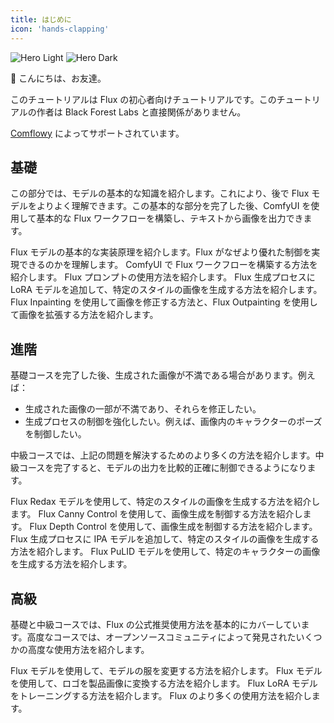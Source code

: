 ```yaml
---
title: はじめに
icon: 'hands-clapping'
---
```


<img
  className="block dark:hidden rounded-xl"
  src="/images/introduction/hero-light.png"
  alt="Hero Light"
/>
<img
  className="hidden dark:block rounded-xl"
  src="/images/introduction/hero-dark.png"
  alt="Hero Dark"
/>

👋 こんにちは、お友達。

このチュートリアルは Flux の初心者向けチュートリアルです。このチュートリアルの作者は Black Forest Labs と直接関係がありません。

[Comflowy](https://www.comflowy.com/) によってサポートされています。

## 基礎
この部分では、モデルの基本的な知識を紹介します。これにより、後で Flux モデルをよりよく理解できます。この基本的な部分を完了した後、ComfyUI を使用して基本的な Flux ワークフローを構築し、テキストから画像を出力できます。

<CardGroup cols={2}>
  <Card
    title="Flux モデル紹介"
    icon="check"
    href="basics/flux-model"
  >
    Flux モデルの基本的な実装原理を紹介します。Flux がなぜより優れた制御を実現できるのかを理解します。
  </Card>
  <Card
    title="Flux ComfyUI ワークフロー"
    icon="object-group"
    href="basics/flux-comfyui-workflow"
  >
    ComfyUI で Flux ワークフローを構築する方法を紹介します。
  </Card>
  <Card
    title="Flux プロンプト"
    icon="font"
    href="basics/flux-prompt"
  >
    Flux プロンプトの使用方法を紹介します。
  </Card>
  <Card
    title="Flux LoRA"
    icon="palette"
    href="basics/flux-with-lora"
  >
    Flux 生成プロセスに LoRA モデルを追加して、特定のスタイルの画像を生成する方法を紹介します。
  </Card>
  <Card
    title="Flux 画像修正"
    icon="paintbrush"
    href="basics/flux-inpainting-and-outpainting"
  >
    Flux Inpainting を使用して画像を修正する方法と、Flux Outpainting を使用して画像を拡張する方法を紹介します。
  </Card>
</CardGroup>

## 進階

基礎コースを完了した後、生成された画像が不満である場合があります。例えば：

- 生成された画像の一部が不満であり、それらを修正したい。
- 生成プロセスの制御を強化したい。例えば、画像内のキャラクターのポーズを制御したい。

中級コースでは、上記の問題を解決するためのより多くの方法を紹介します。中級コースを完了すると、モデルの出力を比較的正確に制御できるようになります。

<CardGroup cols={2}>
  <Card
    title="Flux Redux"
    icon="clone"
    href="intermediate/flux-redux"
  >
    Flux Redax モデルを使用して、特定のスタイルの画像を生成する方法を紹介します。
  </Card>
  <Card
    title="Flux Canny Control"
    icon="wrench"
    href="intermediate/flux-canny-control"
  >
    Flux Canny Control を使用して、画像生成を制御する方法を紹介します。
  </Card>
  <Card
    title="Flux Depth Control"
    icon="screwdriver-wrench"
    href="intermediate/flux-depth-control"
  >
    Flux Depth Control を使用して、画像生成を制御する方法を紹介します。
  </Card>
  <Card
    title="Flux IPA"
    icon="image"
    href="intermediate/flux-with-ipa"
  >
    Flux 生成プロセスに IPA モデルを追加して、特定のスタイルの画像を生成する方法を紹介します。
  </Card>
  <Card
    title="Flux PuLID"
    icon="people-arrows"
    href="intermediate/flux-with-pulid"
  >
    Flux PuLID モデルを使用して、特定のキャラクターの画像を生成する方法を紹介します。
  </Card>
</CardGroup>

## 高級

基礎と中級コースでは、Flux の公式推奨使用方法を基本的にカバーしています。高度なコースでは、オープンソースコミュニティによって発見されたいくつかの高度な使用方法を紹介します。

<CardGroup cols={2}>
  <Card
    title="モデルの服を変更" 
    icon="shirt"
    href="advanced/changing-models-clothes-by-using-flux"
  >
    Flux モデルを使用して、モデルの服を変更する方法を紹介します。
  </Card>
  <Card
    title="ロゴを製品画像に変換"
    icon="gift"
    href="advanced/logo-to-product-by-using-flux"
  >
    Flux モデルを使用して、ロゴを製品画像に変換する方法を紹介します。
  </Card>
  <Card
    title="Flux LoRA モデルのトレーニング" 
    icon="palette"
    href="advanced/fine-tune-flux"
  >
    Flux LoRA モデルをトレーニングする方法を紹介します。
  </Card>
  <Card
    title="Flux のより多くの使用方法"
    icon="stars"
    href="advanced/get-inspiration"
  >
    Flux のより多くの使用方法を紹介します。
  </Card>
</CardGroup>
